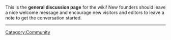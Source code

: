 [[Category:Community]]
This is the '''general discussion page''' for the wiki! New founders should leave a nice welcome message and encourage new visitors and editors to leave a note to get the conversation started. 

----